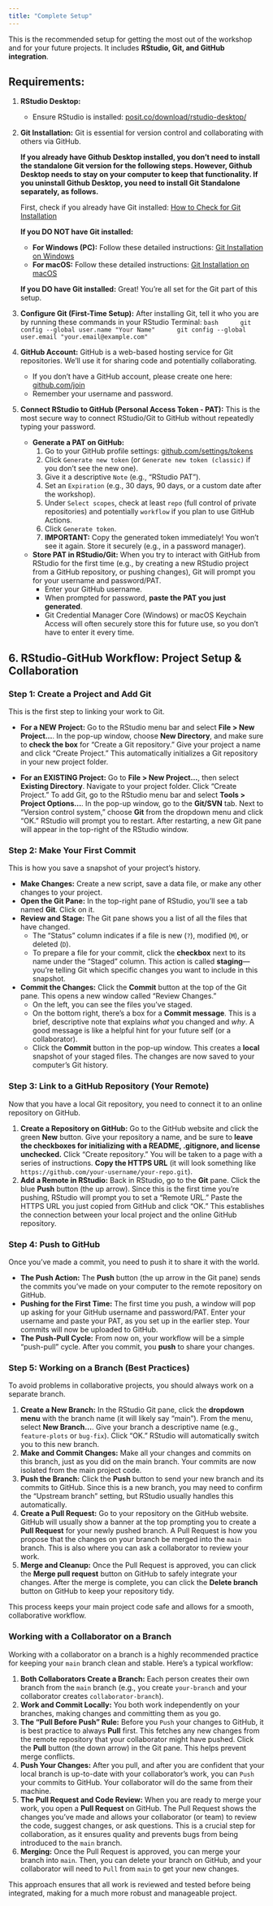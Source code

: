 ```yaml
---
title: "Complete Setup"
---
```


This is the recommended setup for getting the most out of the workshop and for your future projects. It includes **RStudio, Git, and GitHub integration**.

## Requirements:
1.   **RStudio Desktop:**
     * Ensure RStudio is installed: [posit.co/download/rstudio-desktop/](https://posit.co/download/rstudio-desktop/)

2.   **Git Installation:**
     Git is essential for version control and collaborating with others via GitHub.
     
     **If you already have Github Desktop installed, you don't need to install the standalone Git version for the following steps. However, Github Desktop needs to stay on your computer to keep that functionality. If you uninstall Github Desktop, you need to install Git Standalone separately, as follows.**
     
     First, check if you already have Git installed: [How to Check for Git Installation](verify-git.qmd)
     
     **If you DO NOT have Git installed:**
     * **For Windows (PC):** Follow these detailed instructions: [Git Installation on Windows](git-installation-windows.qmd)
     * **For macOS:** Follow these detailed instructions: [Git Installation on macOS](git-installation-mac.qmd)
     
     **If you DO have Git installed:**
     Great! You're all set for the Git part of this setup.

3.   **Configure Git (First-Time Setup):**
     After installing Git, tell it who you are by running these commands in your RStudio Terminal:
     ```bash
     git config --global user.name "Your Name"
     git config --global user.email "your.email@example.com"
     ```
4.   **GitHub Account:**
     GitHub is a web-based hosting service for Git repositories. We'll use it for sharing code and potentially collaborating.
     * If you don't have a GitHub account, please create one here: [github.com/join](https://github.com/join)
     * Remember your username and password.
5.   **Connect RStudio to GitHub (Personal Access Token - PAT):**
     This is the most secure way to connect RStudio/Git to GitHub without repeatedly typing your password.
     * **Generate a PAT on GitHub:**
         1.  Go to your GitHub profile settings: [github.com/settings/tokens](https://github.com/settings/tokens)
         2.  Click `Generate new token` (or `Generate new token (classic)` if you don't see the new one).
         3.  Give it a descriptive `Note` (e.g., "RStudio PAT").
         4.  Set an `Expiration` (e.g., 30 days, 90 days, or a custom date after the workshop).
         5.  Under `Select scopes`, check at least `repo` (full control of private repositories) and potentially `workflow` if you plan to use GitHub Actions.
         6.  Click `Generate token`.
         7.  **IMPORTANT:** Copy the generated token immediately! You won't see it again. Store it securely (e.g., in a password manager).
     * **Store PAT in RStudio/Git:**
         When you try to interact with GitHub from RStudio for the first time (e.g., by creating a new RStudio project from a GitHub repository, or pushing changes), Git will prompt you for your username and password/PAT.
         * Enter your GitHub username.
         * When prompted for password, **paste the PAT you just generated**.
         * Git Credential Manager Core (Windows) or macOS Keychain Access will often securely store this for future use, so you don't have to enter it every time.

## 6. RStudio-GitHub Workflow: Project Setup & Collaboration

### Step 1: Create a Project and Add Git

This is the first step to linking your work to Git.

* **For a NEW Project:** Go to the RStudio menu bar and select **File > New Project...**. In the pop-up window, choose **New Directory**, and make sure to **check the box** for "Create a Git repository." Give your project a name and click "Create Project." This automatically initializes a Git repository in your new project folder.

* **For an EXISTING Project:** Go to **File > New Project...**, then select **Existing Directory**. Navigate to your project folder. Click "Create Project." To add Git, go to the RStudio menu bar and select **Tools > Project Options...**. In the pop-up window, go to the **Git/SVN** tab. Next to "Version control system," choose **Git** from the dropdown menu and click "OK." RStudio will prompt you to restart. After restarting, a new Git pane will appear in the top-right of the RStudio window.

### Step 2: Make Your First Commit

This is how you save a snapshot of your project's history.

* **Make Changes:** Create a new script, save a data file, or make any other changes to your project.
* **Open the Git Pane:** In the top-right pane of RStudio, you'll see a tab named **Git**. Click on it.
* **Review and Stage:** The Git pane shows you a list of all the files that have changed.
    * The "Status" column indicates if a file is new (`?`), modified (`M`), or deleted (`D`).
    * To prepare a file for your commit, click the **checkbox** next to its name under the "Staged" column. This action is called **staging**—you're telling Git which specific changes you want to include in this snapshot.
* **Commit the Changes:** Click the **Commit** button at the top of the Git pane. This opens a new window called "Review Changes."
    * On the left, you can see the files you've staged.
    * On the bottom right, there's a box for a **Commit message**. This is a brief, descriptive note that explains *what* you changed and *why*. A good message is like a helpful hint for your future self (or a collaborator).
    * Click the **Commit** button in the pop-up window. This creates a **local** snapshot of your staged files. The changes are now saved to your computer's Git history.

### Step 3: Link to a GitHub Repository (Your Remote)

Now that you have a local Git repository, you need to connect it to an online repository on GitHub.

1.  **Create a Repository on GitHub:** Go to the GitHub website and click the green **New** button. Give your repository a name, and be sure to **leave the checkboxes for initializing with a README, .gitignore, and license unchecked.** Click "Create repository." You will be taken to a page with a series of instructions. **Copy the HTTPS URL** (it will look something like `https://github.com/your-username/your-repo.git`).
2.  **Add a Remote in RStudio:** Back in RStudio, go to the **Git** pane. Click the blue **Push** button (the up arrow). Since this is the first time you're pushing, RStudio will prompt you to set a "Remote URL." Paste the HTTPS URL you just copied from GitHub and click "OK." This establishes the connection between your local project and the online GitHub repository.

### Step 4: Push to GitHub

Once you've made a commit, you need to push it to share it with the world.

* **The Push Action:** The **Push** button (the up arrow in the Git pane) sends the commits you've made on your computer to the remote repository on GitHub.
* **Pushing for the First Time:** The first time you push, a window will pop up asking for your GitHub username and password/PAT. Enter your username and paste your PAT, as you set up in the earlier step. Your commits will now be uploaded to GitHub.
* **The Push-Pull Cycle:** From now on, your workflow will be a simple "push-pull" cycle. After you commit, you **push** to share your changes.

### Step 5: Working on a Branch (Best Practices)

To avoid problems in collaborative projects, you should always work on a separate branch.

1.  **Create a New Branch:** In the RStudio Git pane, click the **dropdown menu** with the branch name (it will likely say "main"). From the menu, select **New Branch...**. Give your branch a descriptive name (e.g., `feature-plots` or `bug-fix`). Click "OK." RStudio will automatically switch you to this new branch.
2.  **Make and Commit Changes:** Make all your changes and commits on this branch, just as you did on the main branch. Your commits are now isolated from the main project code.
3.  **Push the Branch:** Click the **Push** button to send your new branch and its commits to GitHub. Since this is a new branch, you may need to confirm the "Upstream branch" setting, but RStudio usually handles this automatically.
4.  **Create a Pull Request:** Go to your repository on the GitHub website. GitHub will usually show a banner at the top prompting you to create a **Pull Request** for your newly pushed branch. A Pull Request is how you propose that the changes on your branch be merged into the `main` branch. This is also where you can ask a collaborator to review your work.
5.  **Merge and Cleanup:** Once the Pull Request is approved, you can click the **Merge pull request** button on GitHub to safely integrate your changes. After the merge is complete, you can click the **Delete branch** button on GitHub to keep your repository tidy.

This process keeps your main project code safe and allows for a smooth, collaborative workflow.

### Working with a Collaborator on a Branch

Working with a collaborator on a branch is a highly recommended practice for keeping your `main` branch clean and stable. Here's a typical workflow:

1.  **Both Collaborators Create a Branch:** Each person creates their own branch from the `main` branch (e.g., you create `your-branch` and your collaborator creates `collaborator-branch`).
2.  **Work and Commit Locally:** You both work independently on your branches, making changes and committing them as you go.
3.  **The "Pull Before Push" Rule:** Before you `Push` your changes to GitHub, it is best practice to always **Pull** first. This fetches any new changes from the remote repository that your collaborator might have pushed. Click the **Pull** button (the down arrow) in the Git pane. This helps prevent merge conflicts.
4.  **Push Your Changes:** After you pull, and after you are confident that your local branch is up-to-date with your collaborator's work, you can `Push` your commits to GitHub. Your collaborator will do the same from their machine.
5.  **The Pull Request and Code Review:** When you are ready to merge your work, you open a **Pull Request** on GitHub. The Pull Request shows the changes you've made and allows your collaborator (or team) to review the code, suggest changes, or ask questions. This is a crucial step for collaboration, as it ensures quality and prevents bugs from being introduced to the `main` branch.
6.  **Merging:** Once the Pull Request is approved, you can merge your branch into `main`. Then, you can delete your branch on GitHub, and your collaborator will need to `Pull` from `main` to get your new changes.

This approach ensures that all work is reviewed and tested before being integrated, making for a much more robust and manageable project.

